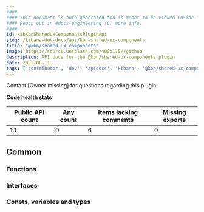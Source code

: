 ```yaml
---
####
#### This document is auto-generated and is meant to be viewed inside our experimental, new docs system.
#### Reach out in #docs-engineering for more info.
####
id: kibKbnSharedUxComponentsPluginApi
slug: /kibana-dev-docs/api/kbn-shared-ux-components
title: "@kbn/shared-ux-components"
image: https://source.unsplash.com/400x175/?github
description: API docs for the @kbn/shared-ux-components plugin
date: 2022-08-11
tags: ['contributor', 'dev', 'apidocs', 'kibana', '@kbn/shared-ux-components']
---
```




Contact [Owner missing] for questions regarding this plugin.

**Code health stats**

| Public API count  | Any count | Items lacking comments | Missing exports |
|-------------------|-----------|------------------------|-----------------|
| 11 | 0 | 6 | 0 |

## Common

### Functions
<DocDefinitionList data={kbnSharedUxComponentsObj.common.functions}/>

### Interfaces
<DocDefinitionList data={kbnSharedUxComponentsObj.common.interfaces}/>

### Consts, variables and types
<DocDefinitionList data={kbnSharedUxComponentsObj.common.misc}/>

